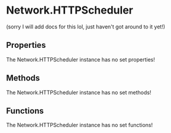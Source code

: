 [//]: # (This file was automatically compiled through the Generator luau code under this repository)
[//]: # (if you want to edit the documentation of discord-luau, please write changes)
[//]: # (to the discord-luau repository itself, we extract the comments from discord-luau and translate)
[//]: # (them into markdown files that Nextra can interpret!)

[//]: # (----- NEXTRA COMPONENTS IMPORT ----- )


[//]: # (----- DOCUMENT HEADER ----- )

# Network.HTTPScheduler

(sorry I will add docs for this lol, just haven't got around to it yet!)

[//]: # (----- DOCUMENT PROPERTIES ----- )

## Properties

The Network.HTTPScheduler instance has no set properties!

[//]: # (----- DOCUMENT METHODS ----- )

## Methods

The Network.HTTPScheduler instance has no set methods!

[//]: # (----- DOCUMENT FUNCTIONS ----- )

## Functions

The Network.HTTPScheduler instance has no set functions!

